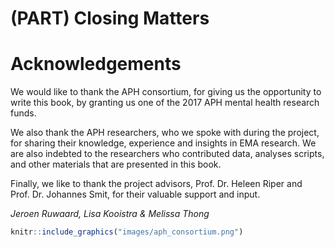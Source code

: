 # (PART) Closing Matters {-}

# Acknowledgements {-}
We would like to thank the APH consortium, for giving us the opportunity to write this book, by granting us one of the 2017 APH mental health research funds.

We also thank the APH researchers, who we spoke with during the project, for sharing their knowledge, experience and insights in EMA research. We are also indebted to the researchers who contributed data, analyses scripts, and other materials that are presented in this book.

Finally, we like to thank the project advisors, Prof. Dr. Heleen Riper and Prof. Dr. Johannes Smit, for their valuable support and input.

*Jeroen Ruwaard, Lisa Kooistra \& Melissa Thong*


```r
knitr::include_graphics("images/aph_consortium.png")
```